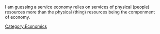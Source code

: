 I am guessing a service economy relies on services of physical (people) resources more than the physical (thing) resources being the componment of economy.

[[Category:Economics]]